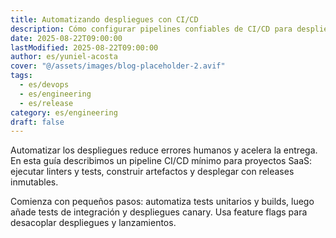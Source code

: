 ```yaml
---
title: Automatizando despliegues con CI/CD
description: Cómo configurar pipelines confiables de CI/CD para despliegues rápidos y seguros.
date: 2025-08-22T09:00:00
lastModified: 2025-08-22T09:00:00
author: es/yuniel-acosta
cover: "@/assets/images/blog-placeholder-2.avif"
tags:
  - es/devops
  - es/engineering
  - es/release
category: es/engineering
draft: false
---
```


Automatizar los despliegues reduce errores humanos y acelera la entrega. En esta guía describimos un pipeline CI/CD mínimo para proyectos SaaS: ejecutar linters y tests, construir artefactos y desplegar con releases inmutables.

Comienza con pequeños pasos: automatiza tests unitarios y builds, luego añade tests de integración y despliegues canary. Usa feature flags para desacoplar despliegues y lanzamientos.
